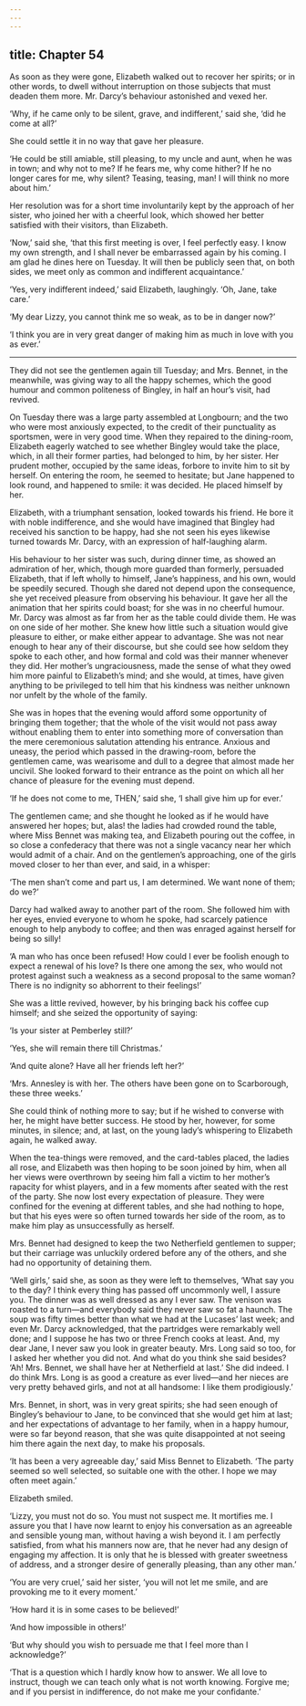 ```yaml
---
---
---
```

title: Chapter 54
---

As soon as they were gone, Elizabeth walked out to recover her spirits; or in other words, to dwell without interruption on those subjects that must deaden them more. Mr. Darcy’s behaviour astonished and vexed her.

‘Why, if he came only to be silent, grave, and indifferent,’ said she, ‘did he come at all?’

She could settle it in no way that gave her pleasure.

‘He could be still amiable, still pleasing, to my uncle and aunt, when he was in town; and why not to me? If he fears me, why come hither? If he no longer cares for me, why silent? Teasing, teasing, man! I will think no more about him.’

Her resolution was for a short time involuntarily kept by the approach of her sister, who joined her with a cheerful look, which showed her better satisfied with their visitors, than Elizabeth.

‘Now,’ said she, ‘that this first meeting is over, I feel perfectly easy. I know my own strength, and I shall never be embarrassed again by his coming. I am glad he dines here on Tuesday. It will then be publicly seen that, on both sides, we meet only as common and indifferent acquaintance.’

‘Yes, very indifferent indeed,’ said Elizabeth, laughingly. ‘Oh, Jane, take care.’

‘My dear Lizzy, you cannot think me so weak, as to be in danger now?’

‘I think you are in very great danger of making him as much in love with you as ever.’

* * * * *

They did not see the gentlemen again till Tuesday; and Mrs. Bennet, in the meanwhile, was giving way to all the happy schemes, which the good humour and common politeness of Bingley, in half an hour’s visit, had revived.

On Tuesday there was a large party assembled at Longbourn; and the two who were most anxiously expected, to the credit of their punctuality as sportsmen, were in very good time. When they repaired to the dining-room, Elizabeth eagerly watched to see whether Bingley would take the place, which, in all their former parties, had belonged to him, by her sister. Her prudent mother, occupied by the same ideas, forbore to invite him to sit by herself. On entering the room, he seemed to hesitate; but Jane happened to look round, and happened to smile: it was decided. He placed himself by her.

Elizabeth, with a triumphant sensation, looked towards his friend. He bore it with noble indifference, and she would have imagined that Bingley had received his sanction to be happy, had she not seen his eyes likewise turned towards Mr. Darcy, with an expression of half-laughing alarm.

His behaviour to her sister was such, during dinner time, as showed an admiration of her, which, though more guarded than formerly, persuaded Elizabeth, that if left wholly to himself, Jane’s happiness, and his own, would be speedily secured. Though she dared not depend upon the consequence, she yet received pleasure from observing his behaviour. It gave her all the animation that her spirits could boast; for she was in no cheerful humour. Mr. Darcy was almost as far from her as the table could divide them. He was on one side of her mother. She knew how little such a situation would give pleasure to either, or make either appear to advantage. She was not near enough to hear any of their discourse, but she could see how seldom they spoke to each other, and how formal and cold was their manner whenever they did. Her mother’s ungraciousness, made the sense of what they owed him more painful to Elizabeth’s mind; and she would, at times, have given anything to be privileged to tell him that his kindness was neither unknown nor unfelt by the whole of the family.

She was in hopes that the evening would afford some opportunity of bringing them together; that the whole of the visit would not pass away without enabling them to enter into something more of conversation than the mere ceremonious salutation attending his entrance. Anxious and uneasy, the period which passed in the drawing-room, before the gentlemen came, was wearisome and dull to a degree that almost made her uncivil. She looked forward to their entrance as the point on which all her chance of pleasure for the evening must depend.

‘If he does not come to me, THEN,’ said she, ‘I shall give him up for ever.’

The gentlemen came; and she thought he looked as if he would have answered her hopes; but, alas! the ladies had crowded round the table, where Miss Bennet was making tea, and Elizabeth pouring out the coffee, in so close a confederacy that there was not a single vacancy near her which would admit of a chair. And on the gentlemen’s approaching, one of the girls moved closer to her than ever, and said, in a whisper:

‘The men shan’t come and part us, I am determined. We want none of them; do we?’

Darcy had walked away to another part of the room. She followed him with her eyes, envied everyone to whom he spoke, had scarcely patience enough to help anybody to coffee; and then was enraged against herself for being so silly!

‘A man who has once been refused! How could I ever be foolish enough to expect a renewal of his love? Is there one among the sex, who would not protest against such a weakness as a second proposal to the same woman? There is no indignity so abhorrent to their feelings!’

She was a little revived, however, by his bringing back his coffee cup himself; and she seized the opportunity of saying:

‘Is your sister at Pemberley still?’

‘Yes, she will remain there till Christmas.’

‘And quite alone? Have all her friends left her?’

‘Mrs. Annesley is with her. The others have been gone on to Scarborough, these three weeks.’

She could think of nothing more to say; but if he wished to converse with her, he might have better success. He stood by her, however, for some minutes, in silence; and, at last, on the young lady’s whispering to Elizabeth again, he walked away.

When the tea-things were removed, and the card-tables placed, the ladies all rose, and Elizabeth was then hoping to be soon joined by him, when all her views were overthrown by seeing him fall a victim to her mother’s rapacity for whist players, and in a few moments after seated with the rest of the party. She now lost every expectation of pleasure. They were confined for the evening at different tables, and she had nothing to hope, but that his eyes were so often turned towards her side of the room, as to make him play as unsuccessfully as herself.

Mrs. Bennet had designed to keep the two Netherfield gentlemen to supper; but their carriage was unluckily ordered before any of the others, and she had no opportunity of detaining them.

‘Well girls,’ said she, as soon as they were left to themselves, ‘What say you to the day? I think every thing has passed off uncommonly well, I assure you. The dinner was as well dressed as any I ever saw. The venison was roasted to a turn—and everybody said they never saw so fat a haunch. The soup was fifty times better than what we had at the Lucases’ last week; and even Mr. Darcy acknowledged, that the partridges were remarkably well done; and I suppose he has two or three French cooks at least. And, my dear Jane, I never saw you look in greater beauty. Mrs. Long said so too, for I asked her whether you did not. And what do you think she said besides? ‘Ah! Mrs. Bennet, we shall have her at Netherfield at last.’ She did indeed. I do think Mrs. Long is as good a creature as ever lived—and her nieces are very pretty behaved girls, and not at all handsome: I like them prodigiously.’

Mrs. Bennet, in short, was in very great spirits; she had seen enough of Bingley’s behaviour to Jane, to be convinced that she would get him at last; and her expectations of advantage to her family, when in a happy humour, were so far beyond reason, that she was quite disappointed at not seeing him there again the next day, to make his proposals.

‘It has been a very agreeable day,’ said Miss Bennet to Elizabeth. ‘The party seemed so well selected, so suitable one with the other. I hope we may often meet again.’

Elizabeth smiled.

‘Lizzy, you must not do so. You must not suspect me. It mortifies me. I assure you that I have now learnt to enjoy his conversation as an agreeable and sensible young man, without having a wish beyond it. I am perfectly satisfied, from what his manners now are, that he never had any design of engaging my affection. It is only that he is blessed with greater sweetness of address, and a stronger desire of generally pleasing, than any other man.’

‘You are very cruel,’ said her sister, ‘you will not let me smile, and are provoking me to it every moment.’

‘How hard it is in some cases to be believed!’

‘And how impossible in others!’

‘But why should you wish to persuade me that I feel more than I acknowledge?’

‘That is a question which I hardly know how to answer. We all love to instruct, though we can teach only what is not worth knowing. Forgive me; and if you persist in indifference, do not make me your confidante.’